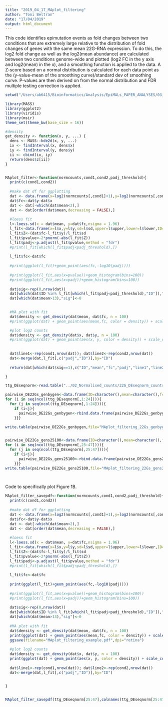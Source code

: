 ```yaml
---
title: "2019_04_17_MAplot_filtering"
author: "Toni Beltran"
date: "17/04/2019"
output: html_document
---
```


This code identifies epimutation events as fold changes between two conditions that are extremely large relative to the distribution of fold changes of genes with the same mean 22G-RNA expression. To do this, the log2 fold change as well as the log2(mean abundance) are calculated between two conditions genome-wide and plotted (log2 FC in the y axis and log2(mean) in the x), and a smoothing function is applied to the data. A Z-score based on a normal distribution is calculated for each data point as the (y-value-mean of the smoothing curve)/standard dev of smoothing curve. P-values are then derived on from the normal distribution and FDR multiple testing correction is applied.  

```r

setwd("/Users/ab6415/Bioinformatics/Analysis/EpiMALs_PAPER_ANALYSES/03_Figure1/")

library(MASS)
library(ggplot2)
library(viridis)
library(msir)
theme_set(theme_bw(base_size = 16))

#density
get_density <- function(x, y, ...) {
  dens <- MASS::kde2d(x, y, ...)
  ix <- findInterval(x, dens$x)
  iy <- findInterval(y, dens$y)
  ii <- cbind(ix, iy)
  return(dens$z[ii])
}


MAplot_filter<-function(normcounts,cond1,cond2,padj_threshold){
  print(c(cond1,cond2))
  
  #make dat df for ggplotting
  dat <- data.frame(x=log2(normcounts[,cond1]+1),y=log2(normcounts[,cond2]+1),mean=log2((normcounts[,cond1]+normcounts[,cond2])/2+1),ID=rownames(normcounts))
  dat$fc<-dat$y-dat$x
  dat <- dat[-which(dat$mean<2),]
  dat <- dat[order(dat$mean,decreasing = FALSE),]
  
  #loess fit
  l<-loess.sd(x = dat$mean, y=dat$fc,nsigma = 1.96)
  l_fit<-data.frame(x=l$x,y=l$y,sd=l$sd,upper=l$upper,lower=l$lower,ID=dat$ID)
  l_fit$Z<-(dat$fc-l_fit$y)/l_fit$sd
  l_fit$pvalue<-2*pnorm(-abs(l_fit$Z))
  l_fit$padj<-p.adjust(l_fit$pvalue,method = "fdr")
  #print(l_fit[which(l_fit$padj<padj_threshold),])
  
  l_fit$fc<-dat$fc
  
  #print(ggplot(l_fit)+geom_point(aes(fc,-log10(padj))))
  
  #print(ggplot(l_fit,aes(x=pvalue))+geom_histogram(bins=100))
  #print(ggplot(l_fit,aes(x=padj))+geom_histogram(bins=100))
  
  dat$sig<-rep(0,nrow(dat))
  dat[which(dat$ID %in% l_fit[which(l_fit$padj<padj_threshold),"ID"]),"sig"]<-1
  dat[which(dat$mean>13),"sig"]<-0
  

  #MA plot with fit
  dat$density <- get_density(dat$mean, dat$fc, n = 100)
  #print(ggplot(dat) + geom_point(aes(mean,fc, color = density)) + scale_color_viridis()+ xlab(paste("log2 mean",paste(cond1,cond2,sep="-"),sep=" ")) + ylab(paste("log2 FC",paste(cond1,cond2,sep="-")))+ggtitle(paste(cond1,cond2,sep=" vs "))+geom_line(aes(x=l_fit$x,y=l_fit$y),color="pink")+geom_line(aes(x=l_fit$x,y=l_fit$upper),color="pink",linetype="dashed")+geom_line(aes(x=l_fit$x,y=l_fit$lower),color="pink",linetype="dashed")+geom_point(aes(mean,fc),subset(dat,sig==1),color="red"))

  #plot log2 counts
  dat$density <- get_density(dat$x, dat$y, n = 100)
  #print(ggplot(dat) + geom_point(aes(x, y, color = density)) + scale_color_viridis()+ xlab(paste(paste("log2(normalised counts+1",cond1,sep=" "),")",sep="")) + ylab(paste(paste("log2(normalised counts+1",cond2,sep=" "),")",sep=""))+ggtitle(paste(cond1,cond2,sep=" vs "))+geom_point(aes(x,y),subset(dat,sig==1),color="red"))
  
  
  dat$line1<-rep(cond1,nrow(dat)); dat$line2<-rep(cond2,nrow(dat))
  dat<-merge(dat,l_fit[,c("padj","ID")],by="ID")
  
  return(dat[which(dat$sig==1),c("ID","mean","fc","padj","line1","line2")])

}

```

```r

ttg_DEseqnorm<-read.table("../02_Normalised_counts/22G_DEseqnorm_counts_averaged.txt")

pairwise_DE22Gs_genbygen<-data.frame(ID=character(),mean=character(),fc=character(),line1=character(),line2=character())
for (i in seq(ncol(ttg_DEseqnorm[,1:24]))){
  for (j in seq(ncol(ttg_DEseqnorm[,1:24]))){
    if (i<j){
      pairwise_DE22Gs_genbygen<-rbind.data.frame(pairwise_DE22Gs_genbygen,MAplot_filter(ttg_DEseqnorm[,1:24],colnames(ttg_DEseqnorm[,1:24])[i],colnames(ttg_DEseqnorm[,1:24])[j],0.01))
    }}}

write.table(pairwise_DE22Gs_genbygen,file="MAplot_filtering_22Gs_genbygen_p1e-2.txt",quote=FALSE,row.names = FALSE)


pairwise_DE22Gs_gens25100<-data.frame(ID=character(),mean=character(),fc=character(),line1=character(),line2=character())
for (i in seq(ncol(ttg_DEseqnorm[,25:47]))){
  for (j in seq(ncol(ttg_DEseqnorm[,25:47]))){
    if (i<j){
      pairwise_DE22Gs_gens25100<-rbind.data.frame(pairwise_DE22Gs_gens25100,MAplot_filter(ttg_DEseqnorm[,25:47],colnames(ttg_DEseqnorm[,25:47])[i],colnames(ttg_DEseqnorm[,25:47])[j],0.01))
    }}}
write.table(pairwise_DE22Gs_gens25100,file="MAplot_filtering_22Gs_gens25100_p1e-2.txt",quote=FALSE,row.names = FALSE)

 
```

Code to specifically plot Figure 1B.

```r

MAplot_filter_savepdf<-function(normcounts,cond1,cond2,padj_threshold){
  print(c(cond1,cond2))
  
  #make dat df for ggplotting
  dat <- data.frame(x=log2(normcounts[,cond1]+1),y=log2(normcounts[,cond2]+1),mean=log2((normcounts[,cond1]+normcounts[,cond2])/2+1),ID=rownames(normcounts))
  dat$fc<-dat$y-dat$x
  dat <- dat[-which(dat$mean<2),]
  dat <- dat[order(dat$mean,decreasing = FALSE),]
  
  #loess fit
  l<-loess.sd(x = dat$mean, y=dat$fc,nsigma = 1.96)
  l_fit<-data.frame(x=l$x,y=l$y,sd=l$sd,upper=l$upper,lower=l$lower,ID=dat$ID)
  l_fit$Z<-(dat$fc-l_fit$y)/l_fit$sd
  l_fit$pvalue<-2*pnorm(-abs(l_fit$Z))
  l_fit$padj<-p.adjust(l_fit$pvalue,method = "fdr")
  #print(l_fit[which(l_fit$padj<padj_threshold),])
  
  l_fit$fc<-dat$fc
  
  print(ggplot(l_fit)+geom_point(aes(fc,-log10(padj))))
  
  #print(ggplot(l_fit,aes(x=pvalue))+geom_histogram(bins=100))
  #print(ggplot(l_fit,aes(x=padj))+geom_histogram(bins=100))
  
  dat$sig<-rep(0,nrow(dat))
  dat[which(dat$ID %in% l_fit[which(l_fit$padj<padj_threshold),"ID"]),"sig"]<-1
  dat[which(dat$mean>13),"sig"]<-0
  
  #MA plot with fit
  dat$density <- get_density(dat$mean, dat$fc, n = 100)
  print(ggplot(dat) + geom_point(aes(mean,fc, color = density)) + scale_color_viridis()+ xlab(paste("log2 mean",paste("PeMA",cond2,sep="-"),sep=" ")) + ylab(paste("log2 fold change",paste("PeMA",cond2,sep="-")))+ggtitle(paste("PeMA",cond2,sep=" vs "))+geom_line(aes(x=l_fit$x,y=l_fit$y),color="pink")+geom_line(aes(x=l_fit$x,y=l_fit$upper),color="pink",linetype="dashed")+geom_line(aes(x=l_fit$x,y=l_fit$lower),color="pink",linetype="dashed")+geom_point(aes(mean,fc),subset(dat,sig==1),color="red"))
  ggsave(filename="MAplot_filtering_example.pdf",dpi="retina")
  
  #plot log2 counts
  dat$density <- get_density(dat$x, dat$y, n = 100)
  print(ggplot(dat) + geom_point(aes(x, y, color = density)) + scale_color_viridis()+ xlab(paste(paste("log2(normalised counts+1",cond1,sep=" "),")",sep="")) + ylab(paste(paste("log2(normalised counts+1","PeMA",sep=" "),")",sep=""))+ggtitle(paste(cond1,cond2,sep=" vs "))+geom_point(aes(x,y),subset(dat,sig==1),color="red"))
  
  dat$line1<-rep(cond1,nrow(dat)); dat$line2<-rep(cond2,nrow(dat))
  dat<-merge(dat,l_fit[,c("padj","ID")],by="ID")
  

}


MAplot_filter_savepdf(ttg_DEseqnorm[25:47],colnames(ttg_DEseqnorm[25:47])[12],colnames(ttg_DEseqnorm[25:47])[2],1e-4)




```


